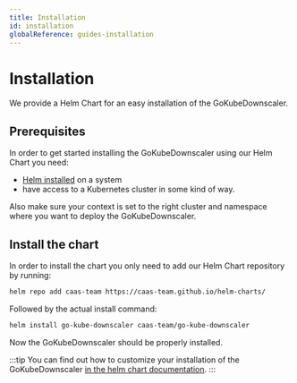 ```yaml
---
title: Installation
id: installation
globalReference: guides-installation
---
```


# Installation

We provide a Helm Chart for an easy installation of the GoKubeDownscaler.

## Prerequisites

In order to get started installing the GoKubeDownscaler using our Helm Chart you need:

- [Helm installed](https://helm.sh/docs/intro) on a system
- have access to a Kubernetes cluster in some kind of way.

Also make sure your context is set to the right cluster and namespace where you want to deploy the GoKubeDownscaler.

## Install the chart

In order to install the chart you only need to add our Helm Chart repository by running:

```bash
helm repo add caas-team https://caas-team.github.io/helm-charts/
```

Followed by the actual install command:

```bash
helm install go-kube-downscaler caas-team/go-kube-downscaler
```

Now the GoKubeDownscaler should be properly installed.

:::tip
You can find out how to customize your installation of the GoKubeDownscaler [in the helm chart documentation](ref:docs-helm-values).
:::
